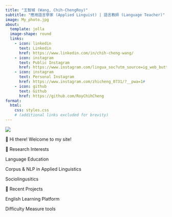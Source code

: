 ```yaml
---
title: "王智城 (Wang, Chih-ChengRoy)"
subtitle: "應用語言學家 (Applied Linguist) | 語言教師 (Language Teacher)"
image: My_photo.jpg
about:
  template: jolla
  image-shape: round
  links:
    - icon: linkedin
      text: Linkedin
      href: https://www.linkedin.com/in/chih-cheng-wang/
    - icon: instagram
      text: Public Instagram
      href: https://www.instagram.com/lingua_soc?utm_source=ig_web_button_share_sheet&igsh=ZDNlZDc0MzIxNw==
    - icon: instagram
      text: Personal Instagram
      href: https://www.instagram.com/zhicheng_0731/?__pwa=1#
    - icon: github
      text: Github
      href: https://github.com/RoyChihCheng
format:
  html:
    css: styles.css
    # (additional links excluded for brevity)
---
```


::: slideshow-container
<img src="Pic_1.jpg" class="slide" style="display: block;"/> <img src="Pic_2.jpg" class="slide" style="display: none;"/> <img src="Pic_3.jpg" class="slide" style="display: none;"/> <img src="Pic_4.jpg" class="slide" style="display: none;"/> <img src="Pic_5.jpg" class="slide" style="display: none;"/>
:::

::: animated-heading
👋 Hi there! Welcome to my site!
:::

```{=html}
<script>
  let slideIndex = 0;
  const slides = document.getElementsByClassName("slide");

  function showSlides() {
    for (let i = 0; i < slides.length; i++) {
      slides[i].style.display = "none";
    }
    slideIndex++;
    if (slideIndex > slides.length) { slideIndex = 1; }
    slides[slideIndex - 1].style.display = "block";
    setTimeout(showSlides, 3000); // Change image every 3 seconds
  }

  window.onload = showSlides;
</script>
```

::: section-title
🧠 Research Interests
:::

Language Education

Corpus & NLP in Applied Linguistics

Sociolingusitics

::: section-title
📘 Recent Projects
:::

English Learning Platform

Difficulty Measure tools

